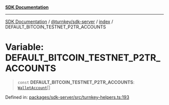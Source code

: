 [**SDK Documentation**](../../../../README.mdx)

***

[SDK Documentation](../../../../packages.mdx) / [@turnkey/sdk-server](../../README.mdx) / [index](../README.mdx) / DEFAULT\_BITCOIN\_TESTNET\_P2TR\_ACCOUNTS

# Variable: DEFAULT\_BITCOIN\_TESTNET\_P2TR\_ACCOUNTS

> `const` **DEFAULT\_BITCOIN\_TESTNET\_P2TR\_ACCOUNTS**: [`WalletAccount`](../interfaces/WalletAccount.mdx)[]

Defined in: [packages/sdk-server/src/turnkey-helpers.ts:193](https://github.com/tkhq/sdk/blob/fd49bfe86475c8603b3eb385aa101efa36fa32fc/packages/sdk-server/src/turnkey-helpers.ts#L193)
